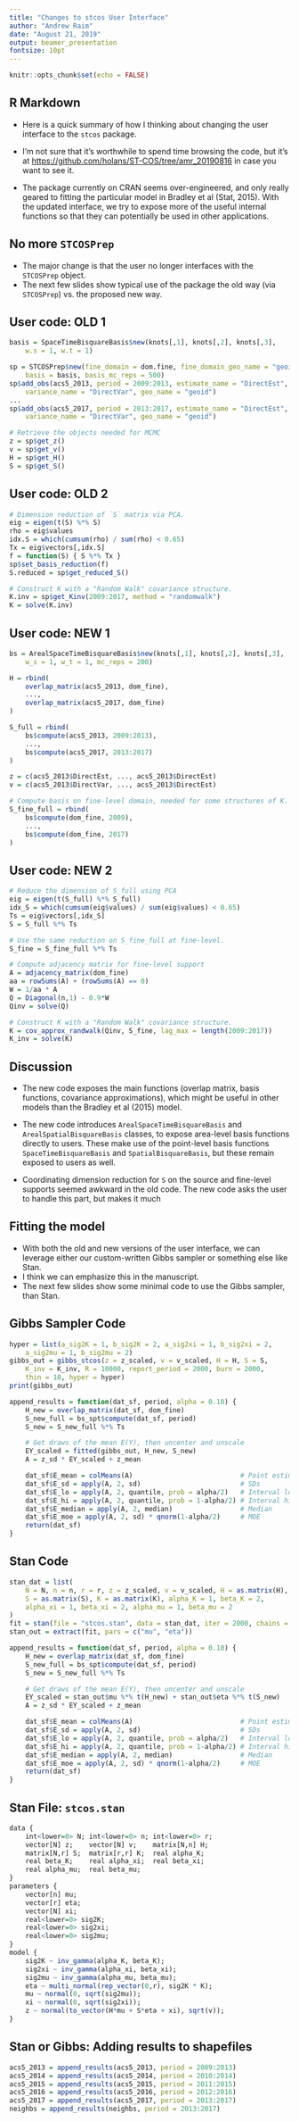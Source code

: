```yaml
---
title: "Changes to stcos User Interface"
author: "Andrew Raim"
date: "August 21, 2019"
output: beamer_presentation
fontsize: 10pt
---
```


```r
knitr::opts_chunk$set(echo = FALSE)
```

## R Markdown

- Here is a quick summary of how I thinking about changing the user interface to the `stcos` package.

- I'm not sure that it's worthwhile to spend time browsing the code, but it's at <https://github.com/holans/ST-COS/tree/amr_20190816> in case you want to see it.

- The package currently on CRAN seems over-engineered, and only really geared to fitting the particular model in Bradley et al (Stat, 2015). With the updated interface, we try to expose more of the useful internal functions so that they can potentially be used in other applications.

## No more `STCOSPrep`

- The major change is that the user no longer interfaces with the `STCOSPrep` object.
- The next few slides show typical use of the package the old way (via `STCOSPrep`) vs. the proposed new way.

## User code: OLD 1
\footnotesize
```r
basis = SpaceTimeBisquareBasis$new(knots[,1], knots[,2], knots[,3],
	w.s = 1, w.t = 1)

sp = STCOSPrep$new(fine_domain = dom.fine, fine_domain_geo_name = "geoid",
    basis = basis, basis_mc_reps = 500)
sp$add_obs(acs5_2013, period = 2009:2013, estimate_name = "DirectEst",
    variance_name = "DirectVar", geo_name = "geoid")
...
sp$add_obs(acs5_2017, period = 2013:2017, estimate_name = "DirectEst",
    variance_name = "DirectVar", geo_name = "geoid")

# Retrieve the objects needed for MCMC
z = sp$get_z()
v = sp$get_v()
H = sp$get_H()
S = sp$get_S()
```

## User code: OLD 2
\footnotesize
```r
# Dimension reduction of `S` matrix via PCA.
eig = eigen(t(S) %*% S)
rho = eig$values
idx.S = which(cumsum(rho) / sum(rho) < 0.65)
Tx = eig$vectors[,idx.S]
f = function(S) { S %*% Tx }
sp$set_basis_reduction(f)
S.reduced = sp$get_reduced_S()

# Construct K with a "Random Walk" covariance structure.
K.inv = sp$get_Kinv(2009:2017, method = "randomwalk")
K = solve(K.inv)
```

## User code: NEW 1
\footnotesize
```r
bs = ArealSpaceTimeBisquareBasis$new(knots[,1], knots[,2], knots[,3],
    w_s = 1, w_t = 1, mc_reps = 200)

H = rbind(
    overlap_matrix(acs5_2013, dom_fine),
    ...,
    overlap_matrix(acs5_2017, dom_fine)
)

S_full = rbind(
    bs$compute(acs5_2013, 2009:2013),
	...,
    bs$compute(acs5_2017, 2013:2017)
)

z = c(acs5_2013$DirectEst, ..., acs5_2013$DirectEst)
v = c(acs5_2013$DirectVar, ..., acs5_2013$DirectEst)

# Compute basis on fine-level domain, needed for some structures of K.
S_fine_full = rbind(
	bs$compute(dom_fine, 2009),
	...,
	bs$compute(dom_fine, 2017)
)
```

## User code: NEW 2
\footnotesize
```r
# Reduce the dimension of S_full using PCA
eig = eigen(t(S_full) %*% S_full)
idx_S = which(cumsum(eig$values) / sum(eig$values) < 0.65)
Ts = eig$vectors[,idx_S]
S = S_full %*% Ts

# Use the same reduction on S_fine_full at fine-level.
S_fine = S_fine_full %*% Ts

# Compute adjacency matrix for fine-level support
A = adjacency_matrix(dom_fine)
aa = rowSums(A) + (rowSums(A) == 0)
W = 1/aa * A
Q = Diagonal(n,1) - 0.9*W
Qinv = solve(Q)

# Construct K with a "Random Walk" covariance structure.
K = cov_approx_randwalk(Qinv, S_fine, lag_max = length(2009:2017))
K_inv = solve(K)
```

## Discussion
- The new code exposes the main functions (overlap matrix, basis functions, covariance approximations), which might be useful in other models than the Bradley et al (2015) model.

- The new code introduces `ArealSpaceTimeBisquareBasis` and `ArealSpatialBisquareBasis` classes, to expose area-level basis functions directly to users. These make use of the point-level basis functions `SpaceTimeBisquareBasis` and `SpatialBisquareBasis`, but these remain exposed to users as well.

- Coordinating dimension reduction for `S` on the source and fine-level supports seemed awkward in the old code. The new code asks the user to handle this part, but makes it much 


## Fitting the model
- With both the old and new versions of the user interface, we can leverage either our custom-written Gibbs sampler or something else like Stan.
- I think we can emphasize this in the manuscript.
- The next few slides show some minimal code to use the Gibbs sampler, than Stan.

## Gibbs Sampler Code
\footnotesize
```r
hyper = list(a_sig2K = 1, b_sig2K = 2, a_sig2xi = 1, b_sig2xi = 2,
	a_sig2mu = 1, b_sig2mu = 2)
gibbs_out = gibbs_stcos(z = z_scaled, v = v_scaled, H = H, S = S,
	K_inv = K_inv, R = 10000, report_period = 2000, burn = 2000,
	thin = 10, hyper = hyper)
print(gibbs_out)

append_results = function(dat_sf, period, alpha = 0.10) {
	H_new = overlap_matrix(dat_sf, dom_fine)
	S_new_full = bs_spt$compute(dat_sf, period)
	S_new = S_new_full %*% Ts

	# Get draws of the mean E(Y), then uncenter and unscale
	EY_scaled = fitted(gibbs_out, H_new, S_new)
	A = z_sd * EY_scaled + z_mean

	dat_sf$E_mean = colMeans(A)                           # Point estimates
	dat_sf$E_sd = apply(A, 2, sd)                         # SDs
	dat_sf$E_lo = apply(A, 2, quantile, prob = alpha/2)   # Interval lo
	dat_sf$E_hi = apply(A, 2, quantile, prob = 1-alpha/2) # Interval hi
	dat_sf$E_median = apply(A, 2, median)                 # Median
	dat_sf$E_moe = apply(A, 2, sd) * qnorm(1-alpha/2)     # MOE
	return(dat_sf)
}
```

## Stan Code
\footnotesize
```r
stan_dat = list(
	N = N, n = n, r = r, z = z_scaled, v = v_scaled, H = as.matrix(H),
	S = as.matrix(S), K = as.matrix(K), alpha_K = 1, beta_K = 2,
	alpha_xi = 1, beta_xi = 2, alpha_mu = 1, beta_mu = 2
)
fit = stan(file = "stcos.stan", data = stan_dat, iter = 2000, chains = 1)
stan_out = extract(fit, pars = c("mu", "eta"))

append_results = function(dat_sf, period, alpha = 0.10) {
	H_new = overlap_matrix(dat_sf, dom_fine)
	S_new_full = bs_spt$compute(dat_sf, period)
	S_new = S_new_full %*% Ts

	# Get draws of the mean E(Y), then uncenter and unscale
	EY_scaled = stan_out$mu %*% t(H_new) + stan_out$eta %*% t(S_new)
	A = z_sd * EY_scaled + z_mean

	dat_sf$E_mean = colMeans(A)                           # Point estimates
	dat_sf$E_sd = apply(A, 2, sd)                         # SDs
	dat_sf$E_lo = apply(A, 2, quantile, prob = alpha/2)   # Interval lo
	dat_sf$E_hi = apply(A, 2, quantile, prob = 1-alpha/2) # Interval hi
	dat_sf$E_median = apply(A, 2, median)                 # Median
	dat_sf$E_moe = apply(A, 2, sd) * qnorm(1-alpha/2)     # MOE
	return(dat_sf)
}
```

## Stan File: `stcos.stan`
\footnotesize
```r
data {
	int<lower=0> N;	int<lower=0> n;	int<lower=0> r;
	vector[N] z;	vector[N] v;	matrix[N,n] H;
	matrix[N,r] S;	matrix[r,r] K;	real alpha_K;
	real beta_K;	real alpha_xi;	real beta_xi;
	real alpha_mu;	real beta_mu;
}
parameters {
	vector[n] mu;
	vector[r] eta;
	vector[N] xi;
	real<lower=0> sig2K;
	real<lower=0> sig2xi;
	real<lower=0> sig2mu;
}
model {
	sig2K ~ inv_gamma(alpha_K, beta_K);
	sig2xi ~ inv_gamma(alpha_xi, beta_xi);
	sig2mu ~ inv_gamma(alpha_mu, beta_mu);
	eta ~ multi_normal(rep_vector(0,r), sig2K * K);
	mu ~ normal(0, sqrt(sig2mu));
	xi ~ normal(0, sqrt(sig2xi));
	z ~ normal(to_vector(H*mu + S*eta + xi), sqrt(v));
}
```

## Stan or Gibbs: Adding results to shapefiles
\footnotesize
```r
acs5_2013 = append_results(acs5_2013, period = 2009:2013)
acs5_2014 = append_results(acs5_2014, period = 2010:2014)
acs5_2015 = append_results(acs5_2015, period = 2011:2015)
acs5_2016 = append_results(acs5_2016, period = 2012:2016)
acs5_2017 = append_results(acs5_2017, period = 2013:2017)
neighbs = append_results(neighbs, period = 2013:2017)
```
